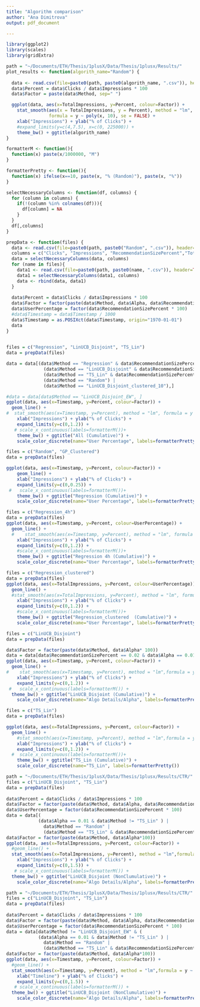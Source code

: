 ```yaml
---
title: "Algorithm comparison"
author: "Ana Dimitrova"
output: pdf_document

---
```

 

```r
library(ggplot2)
library(scales)
library(gridExtra)

path = "~/Documents/ETH/Thesis/1plusX/Data/Thesis/1plusx/Results/"
plot_results <- function(algorith_name="Random") {
  
  data <- read.csv(file=paste0(path, paste0(algorith_name, ".csv")), header=TRUE, sep=",")
  data$Percent = data$Clicks / data$Impressions * 100
  data$Factor = paste(data$Method, sep=" ")

  ggplot(data, aes(x=TotalImpressions, y=Percent, colour=Factor)) + 
    stat_smooth(aes(x = TotalImpressions, y = Percent), method = "lm",
                formula = y ~ poly(x, 10), se = FALSE) +
    xlab("Impressions") + ylab("% of Clicks") +
    #expand_limits(y=c(4,7.5), x=c(0, 225000)) + 
    theme_bw() + ggtitle(algorith_name)
}

formatterM <- function(){
  function(x) paste(x/1000000, "M")
}

formatterPretty <- function(){
  function(x) ifelse(x==10, paste(x, "% (Random)"), paste(x, "%"))
}

selectNecessaryColumns <- function(df, columns) {
  for (column in columns) {
    if(!(column %in% colnames(df))){
      df[column] = NA
    } 
  }
  df[,columns]
}

prepData <- function(files) {
  data <- read.csv(file=paste0(path, paste0("Random", ".csv")), header=TRUE, sep=",")
  columns = c("Clicks", "Impressions", "RecommendationSizePercent","TotalImpressions","Method", "Alpha","Timestamp")
  data = selectNecessaryColumns(data, columns)
  for (name in files){
    data1 <- read.csv(file=paste0(path, paste0(name, ".csv")), header=TRUE, sep=",")
    data1 = selectNecessaryColumns(data1, columns)
    data <- rbind(data, data1)  
  }
  
  data$Percent = data$Clicks / data$Impressions * 100
  data$Factor = factor(paste(data$Method, data$Alpha, data$RecommendationSizePercent * 100))
  data$UserPercentage = factor(data$RecommendationSizePercent * 100)
  #data$Timestamp = data$Timestamp / 1000
  data$Timestamp = as.POSIXct(data$Timestamp, origin="1970-01-01")
  data
}
  
```

```r

files = c("Regression", "LinUCB_Disjoint", "TS_Lin")
data = prepData(files)

data = data[(data$Method == "Regression" & data$RecommendationSizePercent == "0.021" ) |
              (data$Method == "LinUCB_Disjoint" & data$RecommendationSizePercent == 0.02 & data$Alpha == 0.02) |
              (data$Method == "TS_Lin" & data$RecommendationSizePercent == 0.02 & data$Alpha == 0.0001) |
              (data$Method == "Random") | 
              (data$Method == "LinUCB_Disjoint_clustered_10"),]

#data = data[data$Method == "LinUCB_Disjoint_EW", ]
ggplot(data, aes(x=Timestamp, y=Percent, colour=Factor)) + 
  geom_line() +
#  stat_smooth(aes(x=Timestamp, y=Percent), method = "lm", formula = y ~ poly(x, 11), se = FALSE) +
    xlab("Impressions") + ylab("% of Clicks") +
    expand_limits(y=c(0,1.2)) + 
   # scale_x_continuous(labels=formatterM())+
    theme_bw() + ggtitle("All (Cumulative)") +
    scale_color_discrete(name="User Percentage", labels=formatterPretty())
```

```r

files = c("Random", "GP_Clustered")
data = prepData(files)

ggplot(data, aes(x=Timestamp, y=Percent, colour=Factor)) + 
    geom_line() +
    xlab("Impressions") + ylab("% of Clicks") +
    expand_limits(y=c(0,0.25)) + 
 #   scale_x_continuous(labels=formatterM())+
    theme_bw() + ggtitle("Regression (Cumulative)") +
    scale_color_discrete(name="User Percentage", labels=formatterPretty())
```

```r

files = c("Regression_4h")
data = prepData(files)
ggplot(data, aes(x=Timestamp, y=Percent, colour=UserPercentage)) + 
  geom_line() +
  #    stat_smooth(aes(x=Timestamp, y=Percent), method = "lm", formula = y ~ poly(x, 21), se = FALSE) +
    xlab("Impressions") + ylab("% of Clicks") +
    expand_limits(y=c(0,1.2)) + 
    #scale_x_continuous(labels=formatterM())+
    theme_bw() + ggtitle("Regression 4h (Cumulative)") +
    scale_color_discrete(name="User Percentage", labels=formatterPretty())


```

```r

files = c("Regression_clustered")
data = prepData(files)
ggplot(data, aes(x=TotalImpressions, y=Percent, colour=UserPercentage)) + 
  geom_line() +  
  #stat_smooth(aes(x=TotalImpressions, y=Percent), method = "lm", formula = y ~ poly(x, 21), se = FALSE) +
    xlab("Impressions") + ylab("% of Clicks") +
    expand_limits(y=c(0,1.2)) + 
    #scale_x_continuous(labels=formatterM())+
    theme_bw() + ggtitle("Regression_clustered  (Cumulative)") +
    scale_color_discrete(name="User Percentage", labels=formatterPretty())
```

```r

files = c("LinUCB_Disjoint")
data = prepData(files)

data$Factor = factor(paste(data$Method, data$Alpha* 100))
data = data[data$RecommendationSizePercent == 0.02 & data$Alpha == 0.01,]
ggplot(data, aes(x=Timestamp, y=Percent, colour=Factor)) + 
  geom_line() +
#    stat_smooth(aes(x=Timestamp, y=Percent), method = "lm",formula = y ~ poly(x, 10), se = FALSE) +
    xlab("Impressions") + ylab("% of Clicks") +
    expand_limits(y=c(0,1.2)) + 
 #   scale_x_continuous(labels=formatterM()) + 
  theme_bw() + ggtitle("LinUCB_Disjoint (Cumulative)") +
    scale_color_discrete(name="Algo Details/Alpha", labels=formatterPretty())
```

```r

files = c("TS_Lin")
data = prepData(files)

ggplot(data, aes(x=TotalImpressions, y=Percent, colour=Factor)) + 
  geom_line() +
    #stat_smooth(aes(x=Timestamp, y=Percent), method = "lm",formula = y ~ poly(x, 21), se = FALSE) +
    xlab("Impressions") + ylab("% of Clicks") +
    expand_limits(y=c(0,1.2)) + 
  #  scale_x_continuous(labels=formatterM())+
    theme_bw() + ggtitle("TS_Lin (Cumulative)") +
    scale_color_discrete(name="TS_Lin", labels=formatterPretty())
```

```r
path = "~/Documents/ETH/Thesis/1plusX/Data/Thesis/1plusx/Results/CTR/"
files = c("LinUCB_Disjoint", "TS_Lin")
data = prepData(files)
    
data$Percent = data$Clicks / data$Impressions * 100
data$Factor = factor(paste(data$Method, data$Alpha, data$RecommendationSizePercent * 100))
data$UserPercentage = factor(data$RecommendationSizePercent * 100)
data = data[(
            (data$Alpha == 0.01 & data$Method != "TS_Lin" ) | 
              data$Method == "Random" | 
              (data$Method == "TS_Lin" & data$RecommendationSizePercent == 0.02 & data$Alpha == 0.0001)) ,]
data$Factor = factor(paste(data$Method, data$Alpha*100))
ggplot(data, aes(x=TotalImpressions, y=Percent, colour=Factor)) + 
  #geom_line() + 
  stat_smooth(aes(x=TotalImpressions, y=Percent), method = "lm",formula = y ~ poly(x, 20), se = FALSE) +
    xlab("Impressions") + ylab("% of Clicks") +
    expand_limits(y=c(0,1.5)) + 
   # scale_x_continuous(labels=formatterM()) + 
  theme_bw() + ggtitle("LinUCB_Disjoint (NonClumulative)") +
    scale_color_discrete(name="Algo Details/Alpha", labels=formatterPretty())
```
```r
path = "~/Documents/ETH/Thesis/1plusX/Data/Thesis/1plusx/Results/CTR/"
files = c("LinUCB_Disjoint", "TS_Lin")
data = prepData(files)
    
data$Percent = data$Clicks / data$Impressions * 100
data$Factor = factor(paste(data$Method, data$Alpha, data$RecommendationSizePercent * 100))
data$UserPercentage = factor(data$RecommendationSizePercent * 100)
data = data[data$Method != "LinUCB_Disjoint_EW" & (
            (data$Alpha == 0.01 & data$Method != "TS_Lin" ) | 
              data$Method == "Random" | 
              (data$Method == "TS_Lin" & data$RecommendationSizePercent == 0.02 & data$Alpha == 0.0001)) ,]
data$Factor = factor(paste(data$Method, data$Alpha*100))
ggplot(data, aes(x=Timestamp, y=Percent, colour=Factor)) + 
  #geom_line() + 
  stat_smooth(aes(x=Timestamp, y=Percent), method = "lm",formula = y ~ poly(x, 20), se = FALSE) +
    xlab("Timeline") + ylab("% of Clicks") +
    expand_limits(y=c(0,1.5)) + 
   # scale_x_continuous(labels=formatterM()) + 
  theme_bw() + ggtitle("LinUCB_Disjoint (NonClumulative)") +
    scale_color_discrete(name="Algo Details/Alpha", labels=formatterPretty())
```